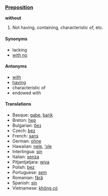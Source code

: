 === [[Preposition]] ===
'''without'''
# Not having, containing, characteristic of, etc.
==== Synonyms ====
*lacking
*[[with no]]
==== Antonyms ====
*[[with]]
*[[having]]
*characteristic of
*endowed with
==== Translations ====
*Basque: [[gabe]], [[barik]]
*Breton: [[hep]]
*Bulgarian: [[без]]
*Czech: [[bez]]  
*French: [[sans]]
*German: [[ohne]]
*Hawaiian: [[nele]], [[ʻole]]
*Interlingua: [[sin]]
*Italian: [[senza]]
*Pitjantjatjara: [[wiya]]
*Polish: [[bez]]
*Portuguese: [[sem]]
*Romanian: [[fără]]
*Spanish: [[sin]]
*Vietnamese: [[không có]]